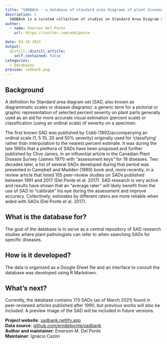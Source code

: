 ```yaml
---
title: "SADBAnk - a database of standard area diagrams of plant disease severity"
description: |
  SADBAnk is a curated collection of studies on Standard Area Diagram set (SADs), pictorial representations of disease symptoms and/or signs in a plant organ where each diagram depicts a percent diseased area. They are designed in a wide range of styles and are used as tools to use during or prior to visual assessments of disease severity to “calibrate” a rater’s eye and improve accuracy, precision and reliability of the estimates.
author:
  - name: Emerson Del Ponte
    url: https://twitter.com/edelponte

date: 03-19-2021
output:
  distill::distill_article:
    self_contained: false
categories: 
  - Databases
preview: sadbank.png
---
```


## Background

A definition for Standard area diagram set (SAD, also known as diagrammatic scales or disease diagrams): a generic term for a pictorial or graphic representation of selected percent severity on plant parts generally used as an aid for more accurate visual estimation (percent scale) or classification (using an ordinal scale) of severity on a specimen. 

The first known SAD was published by Cobb (1892)accompanying an ordinal scale (1, 5 10, 20 and 50% severity) originally used for ‘classifying’ rather than interpolation to the nearest percent estimate. It was during the late 1960s that a plethora of SADs have been proposed and further published by Clive James, in an influential article in the Canadian Plant Disease Survey (James 1971) with “assessment keys" for 19 diseases. Two decades later, a list of several SADs developed during that period was presented in Campbell and Madden (1990) book and, more recently, in a review article that listed 105 peer-review studies on SADs published between 1991 and 2017 (Del Ponte et al. 2017). SAD research is very active and results have shown that an "average rater" will likely benefit from the use of SAD to "calibrate" his eye during the assessment and improve accuracy. Collectively, estimates by different raters are more reliable when aided with SADs (Del Ponte et al. 2017).


## What is the database for?

The goal of the database is to serve as a central repository of SAD research studies where plant pathologists can refer to when searching SADs for specific diseases. 


## How is it developed?

The data is organized as a Google Sheet file and an interface to consult the database was developed using R Markdown.


## What's next?

Currently, the database contains 170 SADs (as of March 2021) found in peer-reviewed articles published after 1990, but previous works will also be included. A preview image of the SAD will be included in future versions. 

**Project website**: [sadbank.netlify.app](http://sadbank.netlify.app)\
**Data source**: [github.com/emdelponte/sadbank](https://github.com/emdelponte/sadbank)\
**Author and maintainer**: Emerson M. Del Ponte\
**Maintainer**: Ignácio Cazón \
